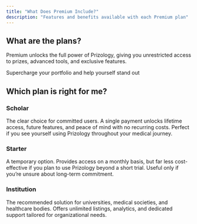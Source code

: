 ```yaml
---
title: "What Does Premium Include?"
description: "Features and benefits available with each Premium plan"
---
```


## What are the plans?

Premium unlocks the full power of Prizology, giving you unrestricted access to prizes, advanced tools, and exclusive features.

<Card title="Pricing" icon="sparkles" iconType="duotone" href="https://www.prizology.net/pricing" cta="Explore Plans">
  Supercharge your portfolio and help yourself stand out
</Card>

## Which plan is right for me?

### Scholar

The clear choice for committed users. A single payment unlocks lifetime access, future features, and peace of mind with no recurring costs. Perfect if you see yourself using Prizology throughout your medical journey.

### Starter

A temporary option. Provides access on a monthly basis, but far less cost-effective if you plan to use Prizology beyond a short trial. Useful only if you’re unsure about long-term commitment.

### Institution

The recommended solution for universities, medical societies, and healthcare bodies. Offers unlimited listings, analytics, and dedicated support tailored for organizational needs.